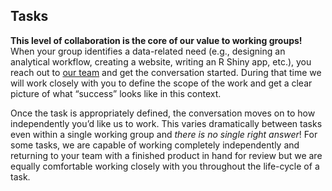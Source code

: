 
## Tasks

**This level of collaboration is the core of our value to working groups!** When your group identifies a data-related need (e.g., designing an analytical workflow, creating a website, writing an R Shiny app, etc.), you reach out to [our team](https://nceas.github.io/scicomp.github.io/staff.html) and get the conversation started. During that time we will work closely with you to define the scope of the work and get a clear picture of what "success" looks like in this context.

Once the task is appropriately defined, the conversation moves on to how independently you'd like us to work. This varies dramatically between tasks even within a single working group and *there is no single right answer*! For some tasks, we are capable of working completely independently and returning to your team with a finished product in hand for review but we are equally comfortable working closely with you throughout the life-cycle of a task. 
